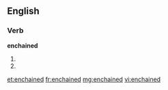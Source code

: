 ==English==

===Verb===
'''enchained'''

# {{simple past of|[[enchain]]}}
# {{past participle of|[[enchain]]}}

[[et:enchained]]
[[fr:enchained]]
[[mg:enchained]]
[[vi:enchained]]